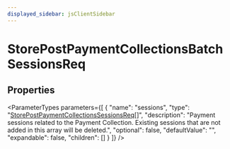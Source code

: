 ```yaml
---
displayed_sidebar: jsClientSidebar
---
```



# StorePostPaymentCollectionsBatchSessionsReq

## Properties

<ParameterTypes parameters={[
  {
    "name": "sessions",
    "type": "[StorePostPaymentCollectionsSessionsReq](internal.StorePostPaymentCollectionsSessionsReq.mdx)[]",
    "description": "Payment sessions related to the Payment Collection. Existing sessions that are not added in this array will be deleted.",
    "optional": false,
    "defaultValue": "",
    "expandable": false,
    "children": []
  }
]} />
